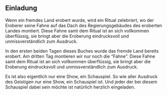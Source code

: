 ## Einladung

Wenn ein fremdes Land erobert wurde, wird ein Ritual zelebriert, wo der Eroberer seine Fahne auf das Dach des Regierungsgebäudes des eroberten Landes montiert. Diese Fahne samt dem Ritual ist an sich vollkommen überflüssig, sie bringt aber die Eroberung eindrucksvoll und unmissverständlich zum Ausdruck.

In den ersten beiden Tagen dieses Buches wurde das fremde Land bereits erobert. Am dritten Tag montieren wir nur noch die "Fahne". Diese Fahne samt dem Ritual ist an sich vollkommen überflüssig, sie bringt aber die Eroberung eindrucksvoll und unmissverständlich zum Ausdruck.

Es ist also eigentlich nur eine Show, ein Schauspiel. So wie aller Ausdruck des Geistigen nur eine Show, ein Schauspiel ist. Und jeder der bei diesem Schauspiel dabei sein möchte ist natürlich herzlich eingeladen.